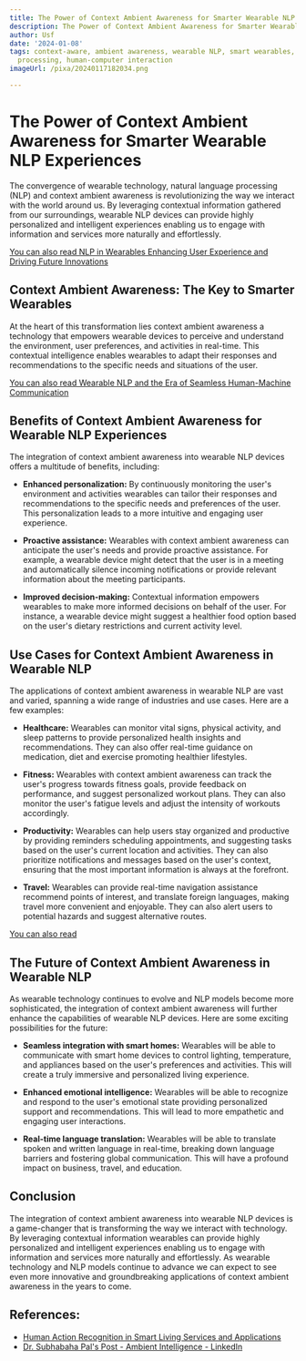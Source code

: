 ```yaml
---
title: The Power of Context Ambient Awareness for Smarter Wearable NLP Experiences
description: The Power of Context Ambient Awareness for Smarter Wearable NLP Experiences
author: Usf
date: '2024-01-08'
tags: context-aware, ambient awareness, wearable NLP, smart wearables, natural language
  processing, human-computer interaction
imageUrl: /pixa/20240117182034.png

---
```

# The Power  of Context Ambient Awareness for Smarter Wearable NLP Experiences

The convergence  of wearable technology, natural language processing (NLP) and context  ambient awareness is revolutionizing the way we interact with the world  around us. By leveraging contextual information  gathered from  our surroundings,  wearable NLP devices can provide highly personalized and intelligent experiences enabling us to engage with information and services more naturally  and effortlessly.

[You can also  read NLP in Wearables Enhancing User Experience and Driving Future Innovations](NLP%20in%20Wearables%20Enhancing%20User%20Experience%20and%20Driving%20Future%20Innovations)


## Context Ambient Awareness: The Key to Smarter Wearables

At the heart of this transformation  lies context ambient awareness a technology that empowers wearable devices to perceive and understand the environment, user  preferences, and activities in real-time. This contextual intelligence enables wearables to  adapt their responses and recommendations to the specific  needs and  situations of the user.

[You can also  read Wearable  NLP and the  Era of Seamless Human-Machine  Communication](Wearable%20NLP%20and%20the%20Era%20of%20Seamless%20Human-Machine%20Communication)


## Benefits of  Context Ambient Awareness for Wearable NLP Experiences

The integration of context ambient awareness into wearable NLP devices  offers  a multitude of  benefits, including:

- **Enhanced personalization:** By continuously monitoring the user's environment and activities wearables  can tailor their responses and recommendations to the specific needs and preferences of  the user. This personalization leads to a more intuitive and engaging user experience.

-  **Proactive assistance:** Wearables with context ambient awareness can anticipate the user's needs and provide proactive assistance. For example, a wearable device might detect that the user is in  a meeting and automatically silence incoming notifications or provide relevant information  about the meeting participants.

- **Improved decision-making:** Contextual information empowers  wearables to make more informed decisions on behalf of the user. For instance, a wearable device might  suggest  a healthier food  option based on the  user's dietary restrictions and current activity level.

## Use Cases for Context  Ambient Awareness in Wearable NLP

The applications of context ambient awareness in wearable NLP are vast and varied, spanning a wide range of industries and use cases. Here are a few  examples:

- **Healthcare:** Wearables can monitor vital signs, physical activity,  and sleep patterns to provide personalized health  insights and recommendations. They can also offer real-time  guidance on medication, diet and exercise promoting  healthier lifestyles.

- **Fitness:** Wearables with context ambient  awareness can track the user's progress towards fitness goals, provide  feedback on performance, and suggest personalized workout plans. They can also  monitor the user's fatigue  levels and adjust the  intensity of workouts accordingly.

- **Productivity:** Wearables  can help users stay organized and productive by providing reminders  scheduling appointments, and suggesting tasks based on the user's current  location and activities. They can also  prioritize notifications and messages based on the user's context, ensuring that the most important information is always at the forefront.

-  **Travel:** Wearables can provide real-time navigation assistance recommend points  of interest, and translate foreign languages, making travel more convenient and enjoyable. They can also  alert users to potential hazards and suggest alternative routes.

[You can also read ]()


## The Future of Context Ambient Awareness in Wearable NLP

As wearable technology continues to evolve  and NLP models become more sophisticated, the integration of context  ambient awareness will further enhance the  capabilities of wearable NLP devices. Here are some exciting possibilities for the future:

- **Seamless integration with  smart homes:** Wearables will be able to communicate with smart  home devices to control lighting, temperature, and appliances based on the  user's preferences  and activities. This will  create a truly immersive and personalized living experience.

- **Enhanced emotional intelligence:** Wearables will be able to recognize and respond to the user's emotional state providing personalized support and recommendations. This will lead  to more empathetic and engaging  user interactions.

- **Real-time language translation:** Wearables will be  able to translate spoken and written language in real-time, breaking down language barriers  and fostering global  communication. This will have a profound impact on business,  travel, and education.

## Conclusion

The integration of context ambient awareness into wearable NLP devices is a game-changer that is  transforming the way we interact with technology. By leveraging contextual information wearables can provide highly personalized  and intelligent experiences enabling us to  engage with information and services more naturally and effortlessly. As wearable technology  and NLP models continue to advance we can expect to see even more innovative and groundbreaking applications of context ambient  awareness in the years to come.

## References:
- [Human Action Recognition in Smart Living Services and Applications](https://www.mdpi.com/1424-8220/23/13/6040)
- [Dr. Subhabaha Pal's Post - Ambient Intelligence - LinkedIn](https://www.linkedin.com/posts/dr-subhabaha-pal-0623b87_ambient-intelligence-creating-seamless-experiences-activity-7093471036507103233-qIAR)
